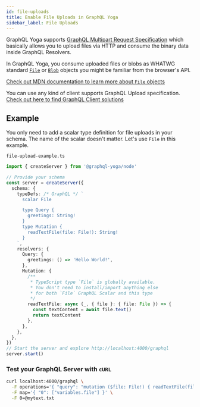 ```yaml
---
id: file-uploads
title: Enable File Uploads in GraphQL Yoga
sidebar_label: File Uploads
---
```


GraphQL Yoga supports [GraphQL Multipart Request Specification](https://github.com/jaydenseric/graphql-multipart-request-spec) which basically allows you to upload files via HTTP and consume the binary data inside GraphQL Resolvers.

In GraphQL Yoga, you consume uploaded files or blobs as WHATWG standard [`File`](https://developer.mozilla.org/en-US/docs/Web/API/File) or [`Blob`](https://developer.mozilla.org/en-US/docs/Web/API/Blob) objects you might be familiar from the browser's API.

[Check out MDN documentation to learn more about `File` objects](https://developer.mozilla.org/en-US/docs/Web/API/File)

You can use any kind of client supports GraphQL Upload specification.
[Check out here to find GraphQL Client solutions](https://github.com/jaydenseric/graphql-multipart-request-spec#client)

## Example

You only need to add a scalar type definition for file uploads in your schema. The name of the scalar doesn't matter.
Let's use `File` in this example.

`file-upload-example.ts`

```ts
import { createServer } from '@graphql-yoga/node'

// Provide your schema
const server = createServer({
  schema: {
    typeDefs: /* GraphQL */ `
      scalar File

      type Query {
        greetings: String!
      }
      type Mutation {
        readTextFile(file: File!): String!
      }
    `,
    resolvers: {
      Query: {
        greetings: () => 'Hello World!',
      },
      Mutation: {
        /**
         * TypeScript type `File` is globally available.
         * You don't need to install/import anything else
         * for both `File` GraphQL Scalar and this type
         */
        readTextFile: async (_, { file }: { file: File }) => {
          const textContent = await file.text()
          return textContent
        },
      },
    },
  },
})
// Start the server and explore http://localhost:4000/graphql
server.start()
```

### Test your GraphQL Server with `cURL`

```sh
curl localhost:4000/graphql \
  -F operations='{ "query": "mutation ($file: File!) { readTextFile(file: $file) }", "variables": { "file": null } }' \
  -F map='{ "0": ["variables.file"] }' \
  -F 0=@mytext.txt
```
